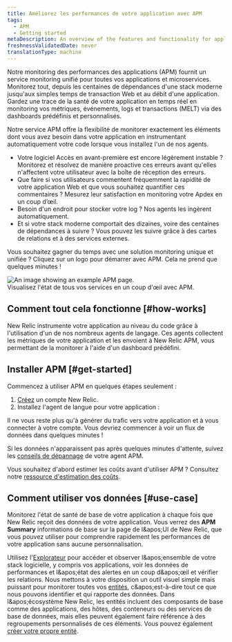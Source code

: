 ```yaml
---
title: Améliorez les performances de votre application avec APM
tags:
  - APM
  - Getting started
metaDescription: An overview of the features and functionality for application performance management in New Relic.
freshnessValidatedDate: never
translationType: machine
---
```


Notre monitoring des performances des applications (APM) fournit un service monitoring unifié pour toutes vos applications et microservices. Monitorez tout, depuis les centaines de dépendances d&apos;une stack moderne jusqu&apos;aux simples temps de transaction Web et au débit d&apos;une application. Gardez une trace de la santé de votre application en temps réel en monitoring vos métriques, événements, logs et transactions (MELT) via des dashboards prédéfinis et personnalisés.

Notre service APM offre la flexibilité de monitorer exactement les éléments dont vous avez besoin dans votre application en instrumentant automatiquement votre code lorsque vous installez l&apos;un de nos agents.

* Votre logiciel Accès en avant-première est encore légèrement instable ? Monitorez et résolvez de manière proactive ces erreurs avant qu&apos;elles n&apos;affectent votre utilisateur avec la boîte de réception des erreurs.
* Que faire si vos utilisateurs commentent fréquemment la rapidité de votre application Web et que vous souhaitez quantifier ces commentaires ? Mesurez leur satisfaction en monitoring votre Apdex en un coup d’œil.
* Besoin d&apos;un endroit pour stocker votre log ? Nos agents les ingèrent automatiquement.
* Et si votre stack moderne comportait des dizaines, voire des centaines de dépendances à suivre ? Vous pouvez les suivre grâce à des cartes de relations et à des services externes.

Vous souhaitez gagner du temps avec une solution monitoring unique et unifiée ? Cliquez sur un logo pour démarrer avec APM. Cela ne prend que quelques minutes !

<TechTileGrid>
  <TechTile name="Go agent" icon="logo-go" to="https://one.newrelic.com/nr1-core?state=985d4005-ba90-a8c7-1da1-2af34539b03b" />

  <TechTile name="Java agent" icon="logo-java" to="https://one.newrelic.com/nr1-core?state=80d18bcb-4919-1fcb-2b77-9406838eb916" />

  <TechTile name=".NET agent" icon="logo-dotnet" to="https://one.newrelic.com/nr1-core?state=30e93090-6dfa-6b70-8e75-472f54414355" />

  <TechTile name="Node.js agent" icon="logo-nodejs" to="https://one.newrelic.com/marketplace/install-data-source?state=be2e62fa-cc3b-c428-27c4-8d662c9e80a1" />

  <TechTile name="PHP agent" icon="logo-php" to="https://one.newrelic.com/nr1-core?state=aa633b41-72d4-009c-3abf-55dcf64894fe" />

  <TechTile name="Python agent" icon="logo-python" to="https://one.newrelic.com/nr1-core?state=20fda75b-58fb-a92a-f9e1-7b052035c6e8" />

  <TechTile name="Ruby agent" icon="logo-ruby" to="https://one.newrelic.com/nr1-core?state=d69143ab-605c-579b-25bf-cc6e5fee5b80" />
</TechTileGrid>

<img title="APM overview" alt="An image showing an example APM page." src="/images/apm_screenshot-full_apm-summay-total-overview.webp" />

<figcaption>
  Visualisez l&apos;état de tous vos services en un coup d&apos;œil avec APM.
</figcaption>

## Comment tout cela fonctionne [#how-works]

New Relic instrumente votre application au niveau du code grâce à l&apos;utilisation d&apos;un de nos nombreux agents de langage. Ces agents collectent les métriques de votre application et les envoient à New Relic APM, vous permettant de la monitorer à l&apos;aide d&apos;un dashboard prédéfini.

## Installer APM [#get-started]

Commencez à utiliser APM en quelques étapes seulement :

1. [Créez](https://newrelic.com/signup/) un compte New Relic.
2. Installez l&apos;agent de langue pour votre application :

<TechTileGrid>
  <TechTile name="Go agent" icon="logo-go" to="https://one.newrelic.com/nr1-core?state=f310f9fd-96b5-7d5e-045e-b151331293ca" />

  <TechTile name="Java agent" icon="logo-java" to="https://one.newrelic.com/nr1-core?state=f378c92c-1d6a-dc90-c26c-0c2ad930959a" />

  <TechTile name=".NET agent" icon="logo-dotnet" to="https://one.newrelic.com/nr1-core?state=fcaeee53-614a-4c29-92ee-694e0b128368" />

  <TechTile name="Node.js agent" icon="logo-nodejs" to="https://one.newrelic.com/nr1-core?state=c872674f-2350-7ec3-125f-a4335255e180" />

  <TechTile name="PHP agent" icon="logo-php" to="https://one.newrelic.com/nr1-core?state=77aab820-3aaf-066b-c3fc-2f3437b403a8" />

  <TechTile name="Python agent" icon="logo-python" to="https://one.newrelic.com/nr1-core?state=1ed82004-2854-1a4a-2a91-69302832ccc0" />

  <TechTile name="Ruby agent" icon="logo-ruby" to="https://one.newrelic.com/nr1-core?state=d69143ab-605c-579b-25bf-cc6e5fee5b80" />
</TechTileGrid>

Il ne vous reste plus qu&apos;à générer du trafic vers votre application et à vous connecter à votre compte. Vous devriez commencer à voir un flux de données dans quelques minutes !

Si les données n&apos;apparaissent pas après quelques minutes d&apos;attente, suivez les [conseils de dépannage](/docs/agents/manage-apm-agents/troubleshooting/not-seeing-data) de votre agent APM.

Vous souhaitez d&apos;abord estimer les coûts avant d&apos;utiliser APM ? Consultez notre [ressource d&apos;estimation des coûts](https://newrelic.com/blog/nerdlog/estimate-data-cost).

## Comment utiliser vos données [#use-case]

Monitorez l&apos;état de santé de base de votre application à chaque fois que New Relic reçoit des données de votre application. Vous <InlinePopover type="dashboards" />verrez des <DNT>**APM Summary**</DNT> informations de base sur la page de l&amp;apos;UI de New Relic, que vous pouvez utiliser pour comprendre rapidement les performances de votre application sans aucune personnalisation.

Utilisez l&apos;[Explorateur](/docs/new-relic-one/use-new-relic-one/core-concepts/new-relic-explorer-view-performance-across-apps-services-hosts/) pour accéder et observer l&amp;apos;ensemble de votre stack logicielle, y compris vos applications, voir les données de performances et l&amp;apos;état des alertes en un coup d&amp;apos;œil et vérifier les relations. Nous mettons à votre disposition un outil visuel simple mais puissant pour monitorer toutes vos [entités](/docs/new-relic-one/use-new-relic-one/core-concepts/what-entity-new-relic/), c&amp;apos;est-à-dire tout ce que nous pouvons identifier et qui rapporte des données. Dans l&amp;apos;écosystème New Relic, les entités incluent des composants de base comme des applications, des hôtes, des conteneurs ou des services de base de données, mais elles peuvent également faire référence à des regroupements personnalisés de ces éléments. Vous pouvez également [créer votre propre entité](https://github.com/newrelic/entity-definitions#entity-definitions).